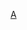 {{Catnav|頁面分類|...|墨西哥體育|墨西哥足球|效力墨西哥球會的球員}}
{{Catnav|頁面分類|...|各國足球|墨西哥足球|效力墨西哥球會的球員}}

[[Category:效力墨西哥球會的球員|A]]